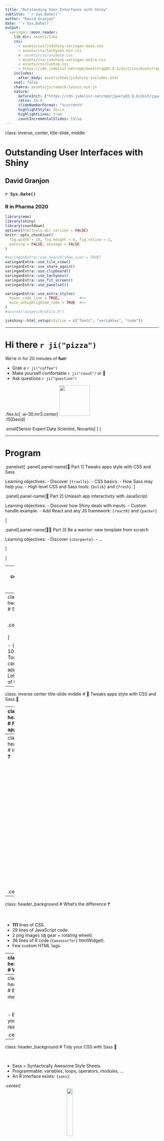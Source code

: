 ```yaml
---
title: "Outstanding User Interfaces with Shiny"
subtitle: '`r Sys.Date()`'
author: "David Granjon"
date: '`r Sys.Date()`'
output:
  xaringan::moon_reader:
    lib_dir: assets/libs
    css:
      - assets/css/js4shiny-xaringan-base.css
      - assets/css/tachyons.min.css
      #- assets/css/animate.css
      - assets/css/js4shiny-xaringan-extra.css
      - assets/css/custom.css
      - https://cdn.jsdelivr.net/npm/bootstrap@5.0.1/dist/css/bootstrap.min.css
    includes:
      after_body: assets/html/js4shiny-includes.html
    seal: false
    chakra: assets/js/remark-latest.min.js
    nature:
      beforeInit: ["https://cdn.jsdelivr.net/npm/jquery@3.6.0/dist/jquery.min.js"]
      ratio: 16:9
      slideNumberFormat: "%current%"
      highlightStyle: docco
      highlightLines: true
      countIncrementalSlides: false
---
```

class: inverse, center, title-slide, middle


# Outstanding User Interfaces with Shiny

## David Granjon

### `r Sys.Date()`
### R in Pharma 2020

```r
library(emo)
library(shiny)
library(countdown)
options(htmltools.dir.version = FALSE)
knitr::opts_chunk$set(
  fig.width = 10, fig.height = 6, fig.retina = 2,
  warning = FALSE, message = FALSE
)

#xaringanExtra::use_search(show_icon = TRUE)
xaringanExtra::use_tile_view()
xaringanExtra::use_share_again()
xaringanExtra::use_clipboard()
xaringanExtra::use_tachyons()
xaringanExtra::use_fit_screen()
xaringanExtra::use_panelset()

xaringanExtra::use_extra_styles(
  hover_code_line = TRUE,         #<<
  mute_unhighlighted_code = TRUE  #<<
)
#source("assets/R/utils.R")
```

```r
js4shiny::html_setup(stylize = c("fonts", "variables", "code"))
```

---

# Hi there `r ji("pizza")`

We're in for 20 minutes of **fun**!

- Grab a `r ji("coffee")`
- Make yourself comfortable `r ji("couch")` or 🧘
- Ask questions `r ji("question")` 

.flex.tc[
.w-30.mr3.center[
<img class="br-100" width="100px" height="100px" src="assets/images/granjda1.jpg" class="svg-img"/>
<br>
.f5[David]

.small[Senior Expert Data Scientist, Novartis]
]
]

---

# Program

.panelset[
.panel[.panel-name[🎨 Part 1]
Tweaks apps style with CSS and Sass

Learning objectives:
- Discover `{truelle}`.
- CSS basics.
- How Sass may help you.
- High level CSS and Sass tools: `{bslib}` and `{fresh}`.
]

.panel[.panel-name[💃 Part 2]
Unleash app interactivity with JavaScript

Learning objectives:
- Discover how Shiny deals with inputs.
- Custom handle example.
- Add React and any JS framework: `{reactR}` and `{packer}`

]

.panel[.panel-name[🧙‍♀️ Part 3]
Be a warrior: new template from scratch

Learning objectives:
- Discover `{charpente}`. 
- ...

]

]

---
class: inverse center title-slide middle
# Introduction


---
class: header_background 
# Shiny

<br/>

.center[
<img src="assets/images/shiny.svg" width="20%" style="display: block; margin: auto;" class="svg-img"/>
]

- `{Shiny}` is about 10 years old! 
- Today, many tools can make your apps shining.
- Let's review some of them ...


---
class: inverse center title-slide middle
# 🎨 Tweaks apps style with CSS and Sass 🎨


---
class: header_background 
# From the simplest app ... 👶

<br>

.center[
```r
knitr::include_app("https://gallery.shinyapps.io/084-single-file", height = "400px")
```
]


---
class: header_background 
# Is this a Shiny app ❓

<br>

.center[
<iframe width="50%" src="https://unleash-shiny.shinyapps.io/intro_dj-system/" allowfullscreen="" frameborder="0" scrolling="yes" height="400px"></iframe>
]



---
class: header_background
# What's the difference ❓

<br>

- __111__ lines of CSS.
- 29 lines of JavaScript code.
- 2 png images (dj gear + rotating wheel).
- 36 lines of R code (`{wavesurfer}` htmlWidget).
- Few custom HTML tags.

---
class: header_background
# What is CSS?

<br>

CSS stands for Cascading Style Sheets


.pull-left[
## Apply CSS
```r
tags$style(
  "p {
    color: red;
   }
  "
)
```
]

.pull-right[
<iframe width="100%" src="https://unleash-shiny.shinyapps.io/css_selector-class-id/" allowfullscreen="" frameborder="0" scrolling="yes" height="470px"></iframe>
]


---
class: header_background
# But CSS becomes messy 🗑

<br>

- Easy to repeat yourself.
- Hard to read.
- ...

.center[
```r
knitr::include_graphics("assets/images/alors_heureux.gif")
```
]

---
class: header_background
# Tidy your CSS with Sass 🧹

<br>

- Sass = Syntactically Awesome Style Sheets.
- Programmable: variables, loops, operators, modules, ...
- An R interface exists: `{sass}`.

.center[
<img src="assets/images/sass.svg" width="20%" style="display: block; margin: auto;" class="svg-img"/>
]

---
# 


---
class: header_background
# Isn't there something easier?

## Higher level interfaces



---
class: inverse center title-slide middle
# 💃 Unleash app interactivity with JavaScript 💃


---
class: header_background 
# TODO


---
class: inverse center title-slide middle
# 🧙‍♀ Be a wizard: new template from scratch 🧙‍♀


---
class: header_background 
# TODO


<!--

---
class: header_background 
# Welcome {shinyMobile}? 

<br/>
Built on top of the [Framework7](https://framework7.io/) web framework.

.pull-left[
- Native look and feel for iOS and Android
- PWA support.
- ... also works for desktop apps 😏
]

.pull-right[
<img src="assets/images/shinyMobile.svg" width="20%" style="display: block; margin: auto;" class="svg-img"/>
]


---
class: header_background
# Progressive web apps (PWA)

<br/>
## Take some advantages of both worlds:

  - Can be __installed__ on the device ... 
  - ... But run via a web browser.
  - Provide __offline__ features (don't expect too much).
  - One code base (web languages).

<br/>
--
.center[
`r emo::ji("sad")` Less performance than native. 
]

---
class: center middle
# Your turn `r emo::ji("experiment")`! 

```r
knitr::include_graphics("assets/images/excited-minions.gif")
```

---
class: header_background
# Production ready app in minutes

##  {truelle} is a {golem} GUI generator `r emo::ji("wizard")`! 

.center[
<img src="assets/images/truelle.png" width="20%" style="display: block; margin: auto;" class="svg-img"/>
]


---
class: end_part_1



---
class: header_background
# Slide

```r
knitr::include_graphics("assets/images/alors_heureux.gif")
```




---
class: end_part_2

-->